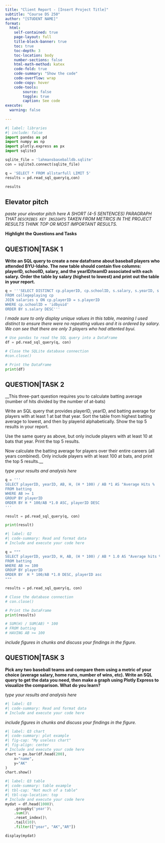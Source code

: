 ```yaml
---
title: "Client Report - [Insert Project Title]"
subtitle: "Course DS 250"
author: "[STUDENT NAME]"
format:
  html:
    self-contained: true
    page-layout: full
    title-block-banner: true
    toc: true
    toc-depth: 3
    toc-location: body
    number-sections: false
    html-math-method: katex
    code-fold: true
    code-summary: "Show the code"
    code-overflow: wrap
    code-copy: hover
    code-tools:
        source: false
        toggle: true
        caption: See code
execute: 
  warning: false
    
---
```


```python
#| label: libraries
#| include: false
import pandas as pd
import numpy as np
import plotly.express as px
import sqlite3
```

```python
sqlite_file = 'lahmansbaseballdb.sqlite'
con = sqlite3.connect(sqlite_file)

q = 'SELECT * FROM allstarfull LIMIT 5'
results = pd.read_sql_query(q,con)

results
```


## Elevator pitch

_paste your elevator pitch here_
_A SHORT (4-5 SENTENCES) PARAGRAPH THAT `DESCRIBES KEY INSIGHTS` TAKEN FROM METRICS IN THE PROJECT RESULTS THINK TOP OR MOST IMPORTANT RESULTS._



__Highlight the Questions and Tasks__

## QUESTION|TASK 1

__Write an SQL query to create a new dataframe about baseball players who attended BYU-Idaho. The new table should contain five columns: playerID, schoolID, salary, and the yearID/teamID associated with each salary. Order the table by salary (highest to lowest) and print out the table in your report.__





```python

q = '''SELECT DISTINCT cp.playerID, cp.schoolID, s.salary, s.yearID, s.teamID
FROM collegeplaying cp
JOIN salaries s ON cp.playerID = s.playerID
WHERE cp.schoolID = 'idbyuid'
ORDER BY s.salary DESC'''
```

_I made sure to only display unique values in this table, meaning I used distinct to ensure there were no repeating values and it is ordered by salary. We can see that there are only 3 players who had attented byui._

```python
# Use pandas to read the SQL query into a DataFrame
df = pd.read_sql_query(q, con)

# Close the SQLite database connection
#con.close()

# Print the DataFrame
print(df)
```



## QUESTION|TASK 2

__This three-part question requires you to calculate batting average (number of hits divided by the number of at-bats)

Write an SQL query that provides playerID, yearID, and batting average for players with at least 1 at bat that year. Sort the table from highest batting average to lowest, and then by playerid alphabetically. Show the top 5 results in your report.

Use the same query as above, but only include players with at least 10 at bats that year. Print the top 5 results. 

Now calculate the batting average for players over their entire careers (all years combined). Only include players with at least 100 at bats, and print the top 5 results.__

_type your results and analysis here_
```python
q = '''
SELECT playerID, yearID, AB, H, (H * 100) / AB *1 AS "Average Hits %
FROM batting
WHERE AB >= 1 
GROUP BY playerID
ORDER BY H * 100/AB *1.0 ASC, playerID DESC
'''
```

```python
result = pd.read_sql_query(q, con)

print(result)
```

```python
#| label: Q2
#| code-summary: Read and format data
# Include and execute your code here

q = """ 
SELECT playerID, yearID, H, AB, (H * 100) / AB * 1.0 AS "Average hits %"
FROM batting 
WHERE AB >= 100
GROUP BY playerID 
ORDER BY  H * 100/AB *1.0 DESC, playerID asc
"""

```


```python
results = pd.read_sql_query(q, con)

# Close the database connection
# con.close()

# Print the DataFrame
print(results)

# SUM(H) / SUM(AB) * 100
# FROM batting
# HAVING AB >= 100 
```



_include figures in chunks and discuss your findings in the figure._







## QUESTION|TASK 3

__Pick any two baseball teams and compare them using a metric of your choice (average salary, home runs, number of wins, etc). Write an SQL query to get the data you need, then make a graph using Plotly Express to visualize the comparison. What do you learn?__

_type your results and analysis here_

```python
#| label: Q3
#| code-summary: Read and format data
# Include and execute your code here


```

_include figures in chunks and discuss your findings in the figure._

```python
#| label: Q3 chart
#| code-summary: plot example
#| fig-cap: "My useless chart"
#| fig-align: center
# Include and execute your code here
chart = px.bar(df.head(200),
    x="name", 
    y="AK"
)
chart.show()
```


```python
#| label: Q3 table
#| code-summary: table example
#| tbl-cap: "Not much of a table"
#| tbl-cap-location: top
# Include and execute your code here
mydat = df.head(1000)\
    .groupby('year')\
    .sum()\
    .reset_index()\
    .tail(10)\
    .filter(["year", "AK","AR"])

display(mydat)

```
